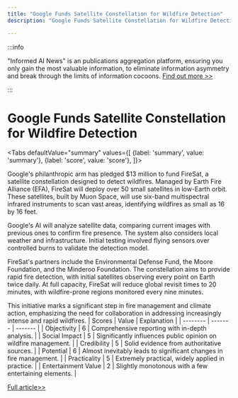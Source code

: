 ```yaml
---
title: "Google Funds Satellite Constellation for Wildfire Detection"
description: "Google Funds Satellite Constellation for Wildfire Detection"

---
```



:::info

"Informed AI News" is an publications aggregation platform, ensuring you only gain the most valuable information, to eliminate information asymmetry and break through the limits of information cocoons.  [Find out more >>](/)

:::

# Google Funds Satellite Constellation for Wildfire Detection


<Tabs
	defaultValue="summary"
	values={[
	{label: 'summary', value: 'summary'},
	{label: 'score', value: 'score'},
]}>
<TabItem value="summary">


Google's philanthropic arm has pledged $13 million to fund FireSat, a satellite constellation designed to detect wildfires. Managed by Earth Fire Alliance (EFA), FireSat will deploy over 50 small satellites in low-Earth orbit. These satellites, built by Muon Space, will use six-band multispectral infrared instruments to scan vast areas, identifying wildfires as small as 16 by 16 feet.

Google's AI will analyze satellite data, comparing current images with previous ones to confirm fire presence. The system also considers local weather and infrastructure. Initial testing involved flying sensors over controlled burns to validate the detection model.

FireSat's partners include the Environmental Defense Fund, the Moore Foundation, and the Minderoo Foundation. The constellation aims to provide rapid fire detection, with initial satellites observing every point on Earth twice daily. At full capacity, FireSat will reduce global revisit times to 20 minutes, with wildfire-prone regions monitored every nine minutes.

This initiative marks a significant step in fire management and climate action, emphasizing the need for collaboration in addressing increasingly intense and rapid wildfires.
</TabItem>
<TabItem value="score">
	| Scores     | Value   | Explanation |
	| -------- | ------- | ------- |
	| Objectivity  | 6    | Comprehensive reporting with in-depth analysis.    |
	| Social Impact | 5     | Significantly influences public opinion on wildfire management.    |
	| Credibility    | 5    | Solid evidence from authoritative sources.    |
	| Potential    | 6    | Almost inevitably leads to significant changes in fire management.    |
	| Practicality    | 5    | Extremely practical, widely applied in practice.    |
	| Entertainment Value    | 2    | Slightly monotonous with a few entertaining elements.    |
</TabItem>
</Tabs>

[Full article>>](https://news.slashdot.org/story/24/09/17/0442204/google-backs-privately-funded-satellite-constellation-for-wildfire-detection?utm_source=rss1.0mainlinkanon&utm_medium=feed)

